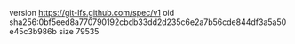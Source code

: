 version https://git-lfs.github.com/spec/v1
oid sha256:0bf5eed8a770790192cbdb33dd2d235c6e2a7b56cde844df3a5a50e45c3b986b
size 79535
